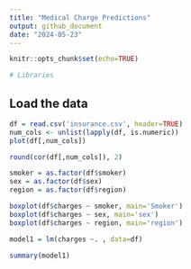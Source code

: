 ```yaml
---
title: "Medical Charge Predictions"
output: github_document
date: "2024-05-23"
---
```


```r
knitr::opts_chunk$set(echo=TRUE)

# Libraries
```

## Load the data
```r
df = read.csv('insurance.csv', header=TRUE)
num_cols <- unlist(lapply(df, is.numeric))
plot(df[,num_cols])
```
```r
round(cor(df[,num_cols]), 2)
```

```r
smoker = as.factor(df$smoker)
sex = as.factor(df$sex)
region = as.factor(df$region)
```

```r
boxplot(df$charges ~ smoker, main='Smoker')
boxplot(df$charges ~ sex, main='sex')
boxplot(df$charges ~ region, main='region')
```

```r
model1 = lm(charges ~. , data=df)
```

```r
summary(model1)
```

```r

```

```r

```

